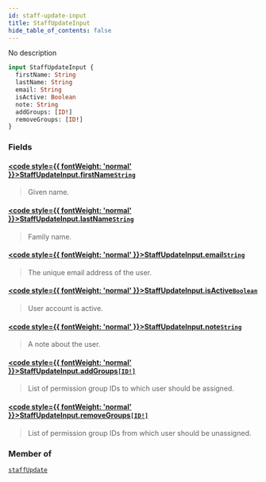 ```yaml
---
id: staff-update-input
title: StaffUpdateInput
hide_table_of_contents: false
---
```








No description

```graphql
input StaffUpdateInput {
  firstName: String
  lastName: String
  email: String
  isActive: Boolean
  note: String
  addGroups: [ID!]
  removeGroups: [ID!]
}
```


### Fields

#### [<code style={{ fontWeight: 'normal' }}>StaffUpdateInput.<b>firstName</b></code>](#)<Bullet />[`String`](../../../developer/api-reference/scalars/string) <Badge class="secondary" text="scalar"/>
> Given name.
> 

#### [<code style={{ fontWeight: 'normal' }}>StaffUpdateInput.<b>lastName</b></code>](#)<Bullet />[`String`](../../../developer/api-reference/scalars/string) <Badge class="secondary" text="scalar"/>
> Family name.
> 

#### [<code style={{ fontWeight: 'normal' }}>StaffUpdateInput.<b>email</b></code>](#)<Bullet />[`String`](../../../developer/api-reference/scalars/string) <Badge class="secondary" text="scalar"/>
> The unique email address of the user.
> 

#### [<code style={{ fontWeight: 'normal' }}>StaffUpdateInput.<b>isActive</b></code>](#)<Bullet />[`Boolean`](../../../developer/api-reference/scalars/boolean) <Badge class="secondary" text="scalar"/>
> User account is active.
> 

#### [<code style={{ fontWeight: 'normal' }}>StaffUpdateInput.<b>note</b></code>](#)<Bullet />[`String`](../../../developer/api-reference/scalars/string) <Badge class="secondary" text="scalar"/>
> A note about the user.
> 

#### [<code style={{ fontWeight: 'normal' }}>StaffUpdateInput.<b>addGroups</b></code>](#)<Bullet />[`[ID!]`](../../../developer/api-reference/scalars/id) <Badge class="secondary" text="list"/> <Badge class="secondary" text="scalar"/>
> List of permission group IDs to which user should be assigned.
> 

#### [<code style={{ fontWeight: 'normal' }}>StaffUpdateInput.<b>removeGroups</b></code>](#)<Bullet />[`[ID!]`](../../../developer/api-reference/scalars/id) <Badge class="secondary" text="list"/> <Badge class="secondary" text="scalar"/>
> List of permission group IDs from which user should be unassigned.
> 



### Member of

[`staffUpdate`](../../../developer/api-reference/mutations/staff-update)  <Badge class="secondary" text="mutation"/>



